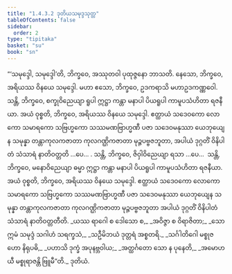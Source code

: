 ```yaml
---
title: "1.4.3.2 ဒုတိယသမုဒ္ဒသုတ္တ"
tableOfContents: false
sidebar:
  order: 2
type: "tipitaka"
basket: "su"
book: "sn"
---
```



<DynamicBreadcrumb />

<Division number="229" book="sn" e="ch" v="18" p="313">

<Paragraph number="928" book="sn">
“‘သမုဒ္ဒေါ, သမုဒ္ဒေါ’တိ, ဘိက္ခဝေ, အဿုတဝါ ပုထုဇ္ဇနော ဘာသတိ. နေသော, ဘိက္ခဝေ, အရိယဿ ဝိနယေ သမုဒ္ဒေါ. မဟာ ဧသော, ဘိက္ခဝေ, ဥဒကရာသိ မဟာဥဒကဏ္ဏဝေါ. သန္တိ, ဘိက္ခဝေ, စက္ခုဝိညေယျာ ရူပါ ဣဋ္ဌာ ကန္တာ မနာပါ ပိယရူပါ ကာမူပသံဟိတာ ရဇနီယာ. အယံ ဝုစ္စတိ, ဘိက္ခဝေ, အရိယဿ ဝိနယေ သမုဒ္ဒေါ. ဧတ္ထာယံ သဒေဝကော လောကော သမာရကော သဗြဟ္မကော သဿမဏဗြာဟ္မဏီ ပဇာ သဒေဝမနုဿာ ယေဘုယျေန သမုန္နာ တန္တာကုလကဇာတာ ကုလဂဏ္ဌိကဇာတာ မုဉ္ဇပဗ္ဗဇဘူတာ, အပါယံ ဒုဂ္ဂတိံ ဝိနိပါတံ သံသာရံ နာတိဝတ္တတိ …ပေ… .
</Paragraph>

<Paragraph number="929" book="sn">
သန္တိ, ဘိက္ခဝေ, ဇိဝှါဝိညေယျာ ရသာ …ပေ…  သန္တိ, ဘိက္ခဝေ, မနောဝိညေယျာ ဓမ္မာ ဣဋ္ဌာ ကန္တာ မနာပါ ပိယရူပါ ကာမူပသံဟိတာ ရဇနီယာ. အယံ ဝုစ္စတိ, ဘိက္ခဝေ, အရိယဿ ဝိနယေ သမုဒ္ဒေါ. ဧတ္ထာယံ သဒေဝကော လောကော သမာရကော သဗြဟ္မကော သဿမဏဗြာဟ္မဏီ ပဇာ သဒေဝမနုဿာ ယေဘုယျေန သမုန္နာ တန္တာကုလကဇာတာ ကုလဂဏ္ဌိကဇာတာ မုဉ္ဇပဗ္ဗဇဘူတာ အပါယံ ဒုဂ္ဂတိံ ဝိနိပါတံ သံသာရံ နာတိဝတ္တတီတိ.
</Paragraph>

<Paragraph number="930" type="verses" book="sn">
_ယဿ ရာဂေါ စ ဒေါသော စ,_  
_အဝိဇ္ဇာ စ ဝိရာဇိတာ;_  
_သော ဣမံ သမုဒ္ဒံ သဂါဟံ သရက္ခသံ,_  
_သဦမိဘယံ ဒုတ္တရံ အစ္စတရိ._  

</Paragraph>

<Paragraph number="931" type="verses" book="sn">
_သင်္ဂါတိဂေါ မစ္စုဇဟော နိရုပဓိ,_  
_ပဟာသိ ဒုက္ခံ အပုနဗ္ဘဝါယ;_  
_အတ္ထင်္ဂတော သော န ပုနေတိ,_  
_အမောဟယီ မစ္စုရာဇန္တိ ဗြူမီ”တိ._  


</Paragraph>
</Division>

<Paragraph number="932" type="center" book="sn">
ဒုတိယံ.
</Paragraph>